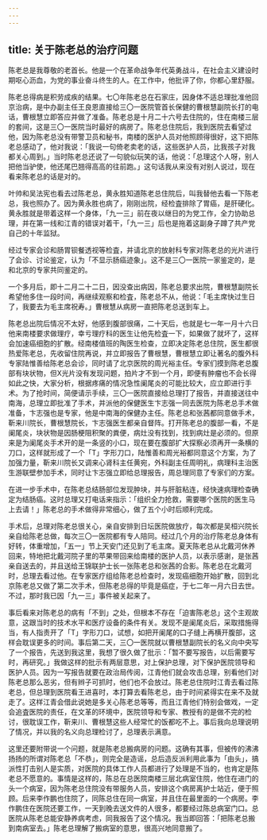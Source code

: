 ```yaml
---
---
---
```

title: 关于陈老总的治疗问题
---




陈老总是我尊敬的老首长。他是一个在革命战争年代英勇战斗，在社会主义建设时期呕心沥血，为党的事业奋斗终生的人。在工作中，他批评了你，你都心里舒服。

陈老总得病是积劳成疾的结果。七〇年陈老总在石家庄，因身体不适总理批准他回京治病，是中办副主任王良恩直接给三〇一医院管首长保健的曹根慧副院长打的电话，曹根慧立即答应并做了准备。陈老总是十月二十六号去住院的，住在南楼三层的套间，这是三〇一医院当时最好的病房了。陈老总住院后，我到医院去看望过他，因为陈老总没有带警卫员和秘书，南楼的医护人员对他照顾得很好，这下把陈老总感动了，他对我说：「我说一句倚老卖老的话，这些医护人员，比我孩子对我都关心周到。」当时陈老总还说了一句貌似玩笑的话，他说：「总理这个人呀，别人把他当驴使，他还尾巴翘得高高的往前跑。」这句话我从来没有对别人说过，现在看来陈老总的话是对的。

叶帅和吴法宪也看去过陈老总，黄永胜知道陈老总住院后，叫我替他去看一下陈老总，我也照办了。因为黄永胜也病了，刚刚出院，经检査排除了胃癌，是肝硬化。黄永胜就是带着这样一个身体，「九一三」前在夜以继日的为党工作，全力协助总理，并在第一线和江青的错误对着干，「九一三」后也是拖着这副身子蹲了共产党自己的十年监狱。

经过专家会诊和肠胃钡餐透视等检査，并请北京的放射科专家对陈老总的光片进行了会诊、讨论鉴定，认为「不显示肠癌迹象」。这不是三〇一医院一家鉴定的，是和北京的专家共同鉴定的。

一个多月后，即十二月二十二日，因没查出病因，陈老总要求出院，曹根慧副院长希望他多住一段时间，再继续观察和检査，陈老总不从，他说：「毛主席快过生日了，我要去为毛主席祝寿。」曹根慧从病房一直把陈老总送到车上。

陈老总出院后情况不太好，他感到腹部很痛，二十天后，也就是七一年一月十六日他来南楼要求做理疗，幸亏理疗科的医生让他先检査一下，如果做了就坏了，这样会加速癌细胞的扩散。经南楼值班的陶医生检查，立即决定陈老总住院，医生都很热爱陈老总，先收留住院再说，并立即报告了曹根慧，曹根慧立即让著名的腹外科专家陆惟善给陈老总会诊，同时请了北京医院的周光裕主任。专家们摸到陈老总腹部有块状物，但X光片没有发现问题，拍片才不到一个月，即便有肿瘤也不会长得如此之快，大家分析，根据疼痛的情况急性阑尾炎的可能比较大，应立即进行手术。为了抢时间，简便请示手续，三〇一医院直接给总理打了报告，并直接送往中南海，总理立即批准了手术，并派他的保健医生卞志强一同去医院为陈老总手术做准备，卞志强也是专家，他是中南海的保健办主任。陈老总和张茜都同意做手术，靳来川院长，曹根慧院长，卞志强医生都亲自督阵。打开陈老总的腹部一看，不是阑尾炎，块状物是因肠梗阻积聚的粪便，病灶没有找到，找到病灶是必须的。但原来是为阑尾炎手术开的是一条竖的小口，现在要在腹部扩大探察必须再开一条横的刀口，这样就形成了一个「T」字形刀口，陆惟善和周光裕都同意这个方案，为了加强力量，靳来川院长又调来心肾科主任黄宛，外科副主任周明礼，病理科主治医生游联壁参加手术，同时让卞志强立即给总理报告，周总理同意了专家们的方案。

在进一步手术中，在陈老总结肠部位发现肿块，并与肝脏粘连，经快速病理检查确定为结肠癌。这时总理又打电话来指示：「组织全力抢救，需要哪个医院的医生马上去请！」陈老总的手术做得非常细心，做了五个小时后顺利完成。

手术后，总理对陈老总很关心，亲自安排到日坛医院做放疗，每次都是吴桓兴院长亲自给陈老总做，每次三〇一医院都有专人陪同。经过几个月的治疗陈老总身体有好转，体重增加，「五一」节上天安门还见到了毛主席。夏天陈老总从北戴河休养回来，特地把北戴河院子里的苹果带回来给南楼的医护人员，以表示感谢，是张茜亲自送去的，并且送给王锦联护士长一张陈老总和张茜的合影。陈老总在北戴河时，总理去看过他。在专家医疗组给陈老总检查时，发现癌细胞开始扩散，回到北京陈老总又做了第二次手术，但陈老总得的毕竟是癌症，于七二年一月六日去世。不过，那时我已因「九一三」事件被关起来了。

事后看来对陈老总的病有「不到」之处，但根本不存在「迫害陈老总」这个主观故意，这跟当时的技术水平和医疗设备的条件有关。发现不是阑尾炎后，采取措施得当，有人指责开了「T」字形刀口，试想，如把开阑尾的口子缝上再横开腹部，这样会耽误更多的时间。事后第二天，三〇一医院就以曹根慧副院长的名义向中央写了一个报告，先送到我这里，我想了很久做了批示：「暂不要写报告，以后需要写时，再研究。」我做这样的批示有两层意思，对上保护总理，对下保护医院领导和医护人员。因为一写报告就要在政治局传阅，江青他们就会攻击总理，别看他们对陈老总那么恶劣，但有辫子可抓时，他们也不会放过。陈老总住院时江青去看过陈老总，但总理到医院看王进喜时，本打算去看陈老总，由于时间紧得实在来不及就走了。这样江青会借此说她是多关心陈老总等等，而且江青他们特别会做戏，一定会追査医院的责任，在文革的环境中，医院领导和专家、教授有的是做不完的检讨，很耽误工作，靳来川、曹根慧这些人经常忙的饭都吃不上。事后我向总理说明了情况，并以我的名义向总理检讨了，总理表示满意。

这里还要附带说一个问题，就是陈老总搬病房的问题。这确有其事，但被传的沸沸扬扬的所谓对陈老总「不恭」，则完全是造谣，总后造反派利用此事为「由头」，搞派性打击别人是实质，对医院的具体工作人员都进行了处理是不当的，也肯定是陈老总不愿意的。事情是这样的，陈总在总医院南楼三层北病室住院，他住在进门的头一个病室，因为陈老总住院没有带服务人员，安排这个病房离护士站近，便于照顾。后来李作鹏也住院了，同陈总住在同一病室，并且住在最里面的一个病房。李作鹏住在医院还要工作，一天到晚去送文件的人很多，都要经过陈总病室门口。总医院从陈老总能安静养病考虑，同我报告了这个情况。我当即回答：「把陈老总搬到南病室去。」陈老总理解了搬病室的意思，很高兴地同意搬了。